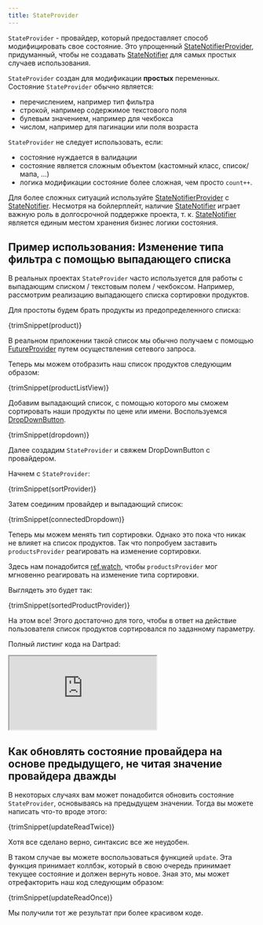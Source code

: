 ```yaml
---
title: StateProvider
---
```



`StateProvider` - провайдер, который предоставляет способ модифицировать
свое состояние. Это упрощенный [StateNotifierProvider], придуманный, чтобы не
создавать [StateNotifier] для самых простых случаев использования.

`StateProvider` создан для модификации **простых** переменных.
Состояние `StateProvider` обычно является:

- перечислением, например тип фильтра
- строкой, например содержимое текстового поля
- булевым значением, например для чекбокса
- числом, например для пагинации или поля возраста

`StateProvider` не следует использовать, если:

- состояние нуждается в валидации
- состояние является сложным объектом (кастомный класс, список/мапа, ...)
- логика модификации состояние более сложная, чем просто `count++`.

Для более сложных ситуаций используйте [StateNotifierProvider] с [StateNotifier].
Несмотря на бойлерплейт, наличие [StateNotifier] играет важную роль в долгосрочной
поддержке проекта, т. к. [StateNotifier] является единым местом хранения бизнес
логики состояния.

## Пример использования: Изменение типа фильтра с помощью выпадающего списка

В реальных проектах `StateProvider` часто используется для работы с
выпадающим списком / текстовым полем / чекбоксом.
Например, рассмотрим реализацию выпадающего списка сортировки продуктов.

Для простоты будем брать продукты из предопределенного списка:

<CodeBlock>{trimSnippet(product)}</CodeBlock>

В реальном приложении такой список мы обычно получаем с помощью
[FutureProvider] путем осуществления сетевого запроса.

Теперь мы можем отобразить наш список продуктов следующим образом:

<CodeBlock>{trimSnippet(productListView)}</CodeBlock>

Добавим выпадающий список, с помощью которого
мы сможем сортировать наши продукты по цене или имени.
Воспользуемся [DropDownButton](https://api.flutter.dev/flutter/material/DropdownButton-class.html).

<CodeBlock>{trimSnippet(dropdown)}</CodeBlock>

Далее создадим `StateProvider` и свяжем DropDownButton с провайдером.

Начнем с `StateProvider`:

<CodeBlock>{trimSnippet(sortProvider)}</CodeBlock>

Затем соединим провайдер и выпадающий список:

<CodeBlock>{trimSnippet(connectedDropdown)}</CodeBlock>

Теперь мы можем менять тип сортировки.
Однако это пока что никак не влияет на список продуктов.
Так что попробуем заставить `productsProvider` реагировать на
изменение сортировки.

Здесь нам понадобится [ref.watch], чтобы `productsProvider` мог
мгновенно реагировать на изменение типа сортировки.

Выглядеть это будет так:

<CodeBlock>{trimSnippet(sortedProductProvider)}</CodeBlock>

На этом все! Этого достаточно для того, чтобы в ответ на действие пользователя
список продуктов сортировался по заданному параметру.

Полный листинг кода на Dartpad:

<iframe
  src="https://dartpad.dev/embed-flutter.html?gh_owner=rrousselGit&gh_repo=riverpod&gh_path=website%2Fdocs%2Fproviders%2Fstate_provider"
  style={{ border: 0, width: "100%", aspectRatio: "2/1.5" }}
></iframe>

## Как обновлять состояние провайдера на основе предыдущего, не читая значение провайдера дважды

В некоторых случаях вам может понадобится обновить состояние `StateProvider`, основываясь
на предыдущем значении.
Тогда вы можете написать что-то вроде этого:

<CodeBlock>{trimSnippet(updateReadTwice)}</CodeBlock>

Хотя все сделано верно, синтаксис все же неудобен.

В таком случае вы можете воспользоваться функцией `update`.
Эта функция принимает коллбэк, который в свою очередь принимает текущее состояние
и должен вернуть новое.
Зная это, мы может отрефакторить наш код следующим образом:

<CodeBlock>{trimSnippet(updateReadOnce)}</CodeBlock>

Мы получили тот же результат при более красивом коде.

[ref.watch]: ../concepts/reading#using-refwatch-to-observe-a-provider
[ref.read]: ../concepts/reading#using-refread-to-obtain-the-state-of-a-provider-once
[statenotifierprovider]: ./state_notifier_provider
[futureprovider]: ./future_provider
[statenotifier]: https://pub.dev/documentation/state_notifier/latest/state_notifier/StateNotifier-class.html
[provider]: ./provider
[asyncvalue]: https://pub.dev/documentation/riverpod/latest/riverpod/AsyncValue-class.html
[future]: https://api.dart.dev/dart-async/Future-class.html
[family]: ../concepts/modifiers/family
